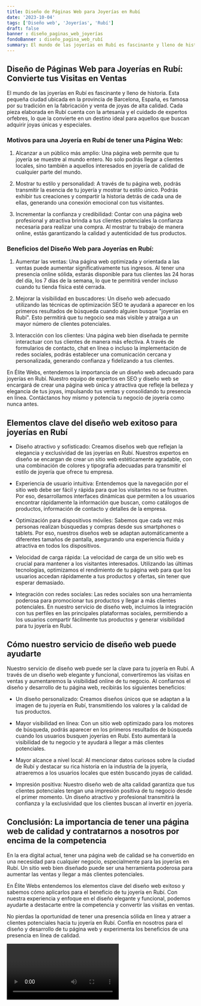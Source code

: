 ```yaml
---
title: Diseño de Páginas Web para Joyerías en Rubí
date: '2023-10-04'
tags: ['Diseño web', 'Joyerías', 'Rubí']
draft: false
banner : diseño_paginas_web_joyerías
fondoBanner : diseño_pagina_web_rubí
summary: El mundo de las joyerías en Rubí es fascinante y lleno de historia. Esta pequeña ciudad ubicada en la provincia de Barcelona, España, es famosa por su tradición en la fabricación y venta de joyas de alta calidad. Cada pieza elaborada en Rubí cuenta con la artesanía y el cuidado de expertos orfebres, lo que la convierte en un destino ideal para aquellos que buscan adquirir joyas únicas y especiales.
---
```


## Diseño de Páginas Web para Joyerías en Rubí: Convierte tus Visitas en Ventas

El mundo de las joyerías en Rubí es fascinante y lleno de historia. Esta pequeña ciudad ubicada en la provincia de Barcelona, España, es famosa por su tradición en la fabricación y venta de joyas de alta calidad. Cada pieza elaborada en Rubí cuenta con la artesanía y el cuidado de expertos orfebres, lo que la convierte en un destino ideal para aquellos que buscan adquirir joyas únicas y especiales.

### Motivos para una Joyería en Rubí de tener una Página Web:

1. Alcanzar a un público más amplio: Una página web permite que tu joyería se muestre al mundo entero. No solo podrás llegar a clientes locales, sino también a aquellos interesados en joyería de calidad de cualquier parte del mundo.

2. Mostrar tu estilo y personalidad: A través de tu página web, podrás transmitir la esencia de tu joyería y mostrar tu estilo único. Podrás exhibir tus creaciones y compartir la historia detrás de cada una de ellas, generando una conexión emocional con tus visitantes.

3. Incrementar la confianza y credibilidad: Contar con una página web profesional y atractiva brinda a tus clientes potenciales la confianza necesaria para realizar una compra. Al mostrar tu trabajo de manera online, estás garantizando la calidad y autenticidad de tus productos.

### Beneficios del Diseño Web para Joyerías en Rubí:

1. Aumentar las ventas: Una página web optimizada y orientada a las ventas puede aumentar significativamente tus ingresos. Al tener una presencia online sólida, estarás disponible para tus clientes las 24 horas del día, los 7 días de la semana, lo que te permitirá vender incluso cuando tu tienda física esté cerrada.

2. Mejorar la visibilidad en buscadores: Un diseño web adecuado utilizando las técnicas de optimización SEO te ayudará a aparecer en los primeros resultados de búsqueda cuando alguien busque "joyerías en Rubí". Esto permitirá que tu negocio sea más visible y atraiga a un mayor número de clientes potenciales.

3. Interacción con los clientes: Una página web bien diseñada te permite interactuar con tus clientes de manera más efectiva. A través de formularios de contacto, chat en línea o incluso la implementación de redes sociales, podrás establecer una comunicación cercana y personalizada, generando confianza y fidelizando a tus clientes.

En Élite Webs, entendemos la importancia de un diseño web adecuado para joyerías en Rubí. Nuestro equipo de expertos en SEO y diseño web se encargará de crear una página web única y atractiva que refleje la belleza y elegancia de tus joyas, impulsando tus ventas y consolidando tu presencia en línea. Contáctanos hoy mismo y potencia tu negocio de joyería como nunca antes.

<GifSeo />

<Cta />

## Elementos clave del diseño web exitoso para joyerías en Rubí

- Diseño atractivo y sofisticado: Creamos diseños web que reflejan la elegancia y exclusividad de las joyerías en Rubí. Nuestros expertos en diseño se encargan de crear un sitio web estéticamente agradable, con una combinación de colores y tipografía adecuadas para transmitir el estilo de joyería que ofrece tu empresa.

- Experiencia de usuario intuitiva: Entendemos que la navegación por el sitio web debe ser fácil y rápida para que los visitantes no se frustren. Por eso, desarrollamos interfaces dinámicas que permiten a los usuarios encontrar rápidamente la información que buscan, como catálogos de productos, información de contacto y detalles de la empresa.

- Optimización para dispositivos móviles: Sabemos que cada vez más personas realizan búsquedas y compras desde sus smartphones o tablets. Por eso, nuestros diseños web se adaptan automáticamente a diferentes tamaños de pantalla, asegurando una experiencia fluida y atractiva en todos los dispositivos.

- Velocidad de carga rápida: La velocidad de carga de un sitio web es crucial para mantener a los visitantes interesados. Utilizando las últimas tecnologías, optimizamos el rendimiento de tu página web para que los usuarios accedan rápidamente a tus productos y ofertas, sin tener que esperar demasiado.

- Integración con redes sociales: Las redes sociales son una herramienta poderosa para promocionar tus productos y llegar a más clientes potenciales. En nuestro servicio de diseño web, incluimos la integración con tus perfiles en las principales plataformas sociales, permitiendo a los usuarios compartir fácilmente tus productos y generar visibilidad para tu joyería en Rubí.

## Cómo nuestro servicio de diseño web puede ayudarte

Nuestro servicio de diseño web puede ser la clave para tu joyería en Rubí. A través de un diseño web elegante y funcional, convertiremos las visitas en ventas y aumentaremos la visibilidad online de tu negocio. Al confiarnos el diseño y desarrollo de tu página web, recibirás los siguientes beneficios:

- Un diseño personalizado: Creamos diseños únicos que se adaptan a la imagen de tu joyería en Rubí, transmitiendo los valores y la calidad de tus productos.

- Mayor visibilidad en línea: Con un sitio web optimizado para los motores de búsqueda, podrás aparecer en los primeros resultados de búsqueda cuando los usuarios busquen joyerías en Rubí. Esto aumentará la visibilidad de tu negocio y te ayudará a llegar a más clientes potenciales.

- Mayor alcance a nivel local: Al mencionar datos curiosos sobre la ciudad de Rubí y destacar su rica historia en la industria de la joyería, atraeremos a los usuarios locales que estén buscando joyas de calidad.

- Impresión positiva: Nuestro diseño web de alta calidad garantiza que tus clientes potenciales tengan una impresión positiva de tu negocio desde el primer momento. Un diseño atractivo y profesional transmitirá la confianza y la exclusividad que los clientes buscan al invertir en joyería.

## Conclusión: La importancia de tener una página web de calidad y contratarnos a nosotros por encima de la competencia

En la era digital actual, tener una página web de calidad se ha convertido en una necesidad para cualquier negocio, especialmente para las joyerías en Rubí. Un sitio web bien diseñado puede ser una herramienta poderosa para aumentar las ventas y llegar a más clientes potenciales.

En Élite Webs entendemos los elementos clave del diseño web exitoso y sabemos cómo aplicarlos para el beneficio de tu joyería en Rubí. Con nuestra experiencia y enfoque en el diseño elegante y funcional, podemos ayudarte a destacarte entre la competencia y convertir las visitas en ventas.

No pierdas la oportunidad de tener una presencia sólida en línea y atraer a clientes potenciales hacia tu joyería en Rubí. Confía en nosotros para el diseño y desarrollo de tu página web y experimenta los beneficios de una presencia en línea de calidad.

<Video />

<CtaBot job='Joyerías' city='Rubí'/>

<Gmaps query='Rubí+españa+maps' />